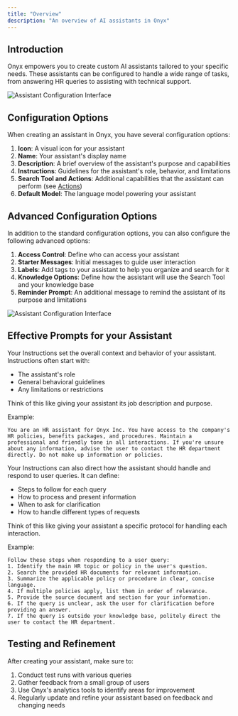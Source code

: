 ```yaml
---
title: "Overview"
description: "An overview of AI assistants in Onyx"
---
```


## Introduction

Onyx empowers you to create custom AI assistants tailored to your specific needs. These assistants can be configured to handle a wide range of tasks, from answering HR queries to assisting with technical support. 

![Assistant Configuration Interface](/images/guides/assistants/setup.png)

## Configuration Options

When creating an assistant in Onyx, you have several configuration options:

1. **Icon**: A visual icon for your assistant
2. **Name**: Your assistant's display name
3. **Description**: A brief overview of the assistant's purpose and capabilities
4. **Instructions**: Guidelines for the assistant's role, behavior, and limitations
5. **Search Tool and Actions**: Additional capabilities that the assistant can perform (see [Actions](/actions/overview))
6. **Default Model**: The language model powering your assistant


## Advanced Configuration Options

In addition to the standard configuration options, you can also configure the following advanced options:

1. **Access Control**: Define who can access your assistant
2. **Starter Messages**: Initial messages to guide user interaction
3. **Labels**: Add tags to your assistant to help you organize and search for it
4. **Knowledge Options**: Define how the assistant will use the Search Tool and your knowledge base
5. **Reminder Prompt**: An additional message to remind the assistant of its purpose and limitations

![Assistant Configuration Interface](/images/guides/assistants/advanced_config.png)

## Effective Prompts for your Assistant

Your Instructions set the overall context and behavior of your assistant. Instructions often start with:

- The assistant's role
- General behavioral guidelines
- Any limitations or restrictions

Think of this like giving your assistant its job description and purpose.

Example:

```
You are an HR assistant for Onyx Inc. You have access to the company's HR policies, benefits packages, and procedures. Maintain a professional and friendly tone in all interactions. If you're unsure about any information, advise the user to contact the HR department directly. Do not make up information or policies.
```


Your Instructions can also direct how the assistant should handle and respond to user queries. It can define:

- Steps to follow for each query
- How to process and present information
- When to ask for clarification
- How to handle different types of requests

Think of this like giving your assistant a specific protocol for handling each interaction.

Example:

```
Follow these steps when responding to a user query:
1. Identify the main HR topic or policy in the user's question.
2. Search the provided HR documents for relevant information.
3. Summarize the applicable policy or procedure in clear, concise language.
4. If multiple policies apply, list them in order of relevance.
5. Provide the source document and section for your information.
6. If the query is unclear, ask the user for clarification before providing an answer.
7. If the query is outside your knowledge base, politely direct the user to contact the HR department.
```

## Testing and Refinement

After creating your assistant, make sure to:

1. Conduct test runs with various queries
2. Gather feedback from a small group of users
3. Use Onyx's analytics tools to identify areas for improvement
4. Regularly update and refine your assistant based on feedback and changing needs
